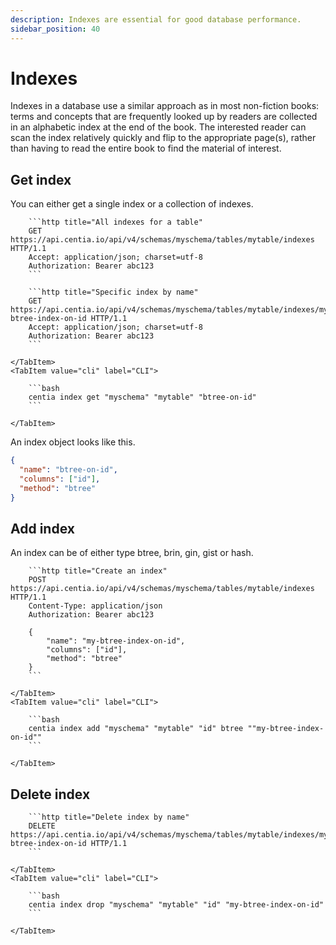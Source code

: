 ```yaml
---
description: Indexes are essential for good database performance.
sidebar_position: 40
---
```



# Indexes

Indexes in a database use a similar approach as in most non-fiction books: terms and concepts that are frequently looked
up by readers are collected in an alphabetic index at the end of the book. The interested reader can scan the index
relatively quickly and flip to the appropriate page(s), rather than having to read the entire book to find the material
of interest.

## Get index

You can either get a single index or a collection of indexes.

<Tabs>
    <TabItem value="http" label="HTTP" default>

        ```http title="All indexes for a table"
        GET https://api.centia.io/api/v4/schemas/myschema/tables/mytable/indexes HTTP/1.1
        Accept: application/json; charset=utf-8
        Authorization: Bearer abc123
        ```

        ```http title="Specific index by name"
        GET https://api.centia.io/api/v4/schemas/myschema/tables/mytable/indexes/my-btree-index-on-id HTTP/1.1
        Accept: application/json; charset=utf-8
        Authorization: Bearer abc123
        ```

    </TabItem>
    <TabItem value="cli" label="CLI">

        ```bash
        centia index get "myschema" "mytable" "btree-on-id"
        ```

    </TabItem>
</Tabs>

An index object looks like this.

```json
{
  "name": "btree-on-id",
  "columns": ["id"],
  "method": "btree"
}
```

## Add index

An index can be of either type btree, brin, gin, gist or hash.

<Tabs>
    <TabItem value="http" label="HTTP" default>

        ```http title="Create an index"
        POST https://api.centia.io/api/v4/schemas/myschema/tables/mytable/indexes HTTP/1.1
        Content-Type: application/json
        Authorization: Bearer abc123

        {
            "name": "my-btree-index-on-id",
            "columns": ["id"],
            "method": "btree"
        }
        ```

    </TabItem>
    <TabItem value="cli" label="CLI">

        ```bash
        centia index add "myschema" "mytable" "id" btree ""my-btree-index-on-id""
        ```

    </TabItem>
</Tabs>

## Delete index

<Tabs>
    <TabItem value="http" label="HTTP" default>

        ```http title="Delete index by name"
        DELETE https://api.centia.io/api/v4/schemas/myschema/tables/mytable/indexes/my-btree-index-on-id HTTP/1.1
        ```

    </TabItem>
    <TabItem value="cli" label="CLI">

        ```bash
        centia index drop "myschema" "mytable" "id" "my-btree-index-on-id"
        ```

    </TabItem>
</Tabs>
